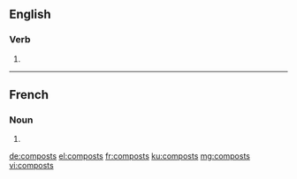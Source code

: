 ==English==

===Verb===
{{head|en}}

# {{en-third-person singular of|compost}}

----

==French==

===Noun===
{{head|fr|g=m-p}}

# {{plural of|compost|lang=fr}}

[[de:composts]]
[[el:composts]]
[[fr:composts]]
[[ku:composts]]
[[mg:composts]]
[[vi:composts]]